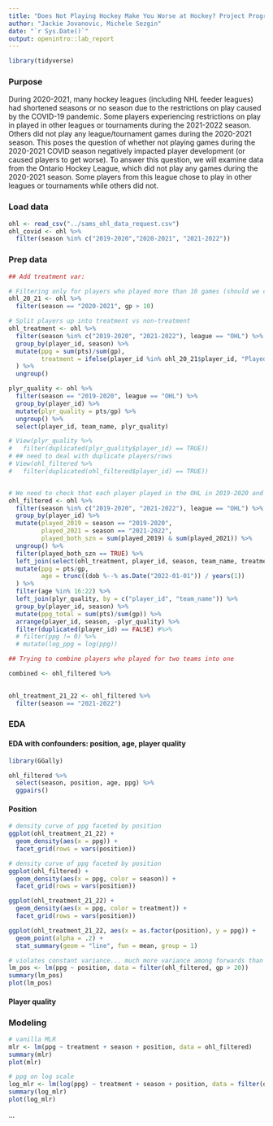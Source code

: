 ```yaml
---
title: "Does Not Playing Hockey Make You Worse at Hockey? Project Progress 7-19-22"
author: "Jackie Jovanovic, Michele Sezgin"
date: "`r Sys.Date()`"
output: openintro::lab_report
---
```


```r
library(tidyverse)
```

### Purpose

During 2020-2021, many hockey leagues (including NHL feeder leagues) had shortened seasons or no season due to the restrictions on play caused by the COVID-19 pandemic. Some players experiencing restrictions on play in played in other leagues or tournaments during the 2021-2022 season. Others did not play any league/tournament games during the 2020-2021 season. This poses the question of whether not playing games during the 2020-2021 COVID season negatively impacted player development (or caused players to get worse). To answer this question, we will examine data from the Ontario Hockey League, which did not play any games during the 2020-2021 season. Some players from this league chose to play in other leagues or tournaments while others did not.

### Load data

```r
ohl <- read_csv("../sams_ohl_data_request.csv")
ohl_covid <- ohl %>%
  filter(season %in% c("2019-2020","2020-2021", "2021-2022"))
```

### Prep data

```r
## Add treatment var:

# Filtering only for players who played more than 10 games (should we combine number of games played across leagues?)
ohl_20_21 <- ohl %>%
  filter(season == "2020-2021", gp > 10)

# Split players up into treatment vs non-treatment
ohl_treatment <- ohl %>%
  filter(season %in% c("2019-2020", "2021-2022"), league == "OHL") %>%
  group_by(player_id, season) %>%
  mutate(ppg = sum(pts)/sum(gp),
         treatment = ifelse(player_id %in% ohl_20_21$player_id, "Played", "Didn't play")
  ) %>%
  ungroup()

plyr_quality <- ohl %>%
  filter(season == "2019-2020", league == "OHL") %>%
  group_by(player_id) %>%
  mutate(plyr_quality = pts/gp) %>%
  ungroup() %>%
  select(player_id, team_name, plyr_quality)

# View(plyr_quality %>%
#   filter(duplicated(plyr_quality$player_id) == TRUE))
# ## need to deal with duplicate players/rows
# View(ohl_filtered %>%
#   filter(duplicated(ohl_filtered$player_id) == TRUE))


# We need to check that each player played in the OHL in 2019-2020 and 2021-2022
ohl_filtered <- ohl %>%
  filter(season %in% c("2019-2020", "2021-2022"), league == "OHL") %>%
  group_by(player_id) %>%
  mutate(played_2019 = season == "2019-2020",
         played_2021 = season == "2021-2022",
         played_both_szn = sum(played_2019) & sum(played_2021)) %>%
  ungroup() %>%
  filter(played_both_szn == TRUE) %>%
  left_join(select(ohl_treatment, player_id, season, team_name, treatment), by = c("player_id", "team_name", "season")) %>%
  mutate(ppg = pts/gp,
         age = trunc((dob %--% as.Date("2022-01-01")) / years(1))
  ) %>%
  filter(age %in% 16:22) %>%
  left_join(plyr_quality, by = c("player_id", "team_name")) %>%
  group_by(player_id, season) %>%
  mutate(ppg_total = sum(pts)/sum(gp)) %>%
  arrange(player_id, season, -plyr_quality) %>%
  filter(duplicated(player_id) == FALSE) #%>%
  # filter(ppg != 0) %>%
  # mutate(log_ppg = log(ppg))

## Trying to combine players who played for two teams into one

combined <- ohl_filtered %>%
  

ohl_treatment_21_22 <- ohl_filtered %>%
  filter(season == "2021-2022")
```

### EDA

#### EDA with confounders: position, age, player quality

```r
library(GGally)

ohl_filtered %>%
  select(season, position, age, ppg) %>%
  ggpairs()
```


#### **Position**

```r
# density curve of ppg faceted by position
ggplot(ohl_treatment_21_22) +
  geom_density(aes(x = ppg)) +
  facet_grid(rows = vars(position))
```

```r
# density curve of ppg faceted by position
ggplot(ohl_filtered) +
  geom_density(aes(x = ppg, color = season)) +
  facet_grid(rows = vars(position))
```


```r
ggplot(ohl_treatment_21_22) +
  geom_density(aes(x = ppg, color = treatment)) +
  facet_grid(rows = vars(position))
```

```r
ggplot(ohl_treatment_21_22, aes(x = as.factor(position), y = ppg)) +
  geom_point(alpha = .2) +
  stat_summary(geom = "line", fun = mean, group = 1) 
```

```r
# violates constant variance... much more variance among forwards than Ds
lm_pos <- lm(ppg ~ position, data = filter(ohl_filtered, gp > 20))
summary(lm_pos)
plot(lm_pos)
```
#### **Player quality**



### Modeling

```r
# vanilla MLR
mlr <- lm(ppg ~ treatment + season + position, data = ohl_filtered)
summary(mlr)
plot(mlr)

# ppg on log scale
log_mlr <- lm(log(ppg) ~ treatment + season + position, data = filter(ohl_filtered, ppg != 0))
summary(log_mlr)
plot(log_mlr)
```


...

